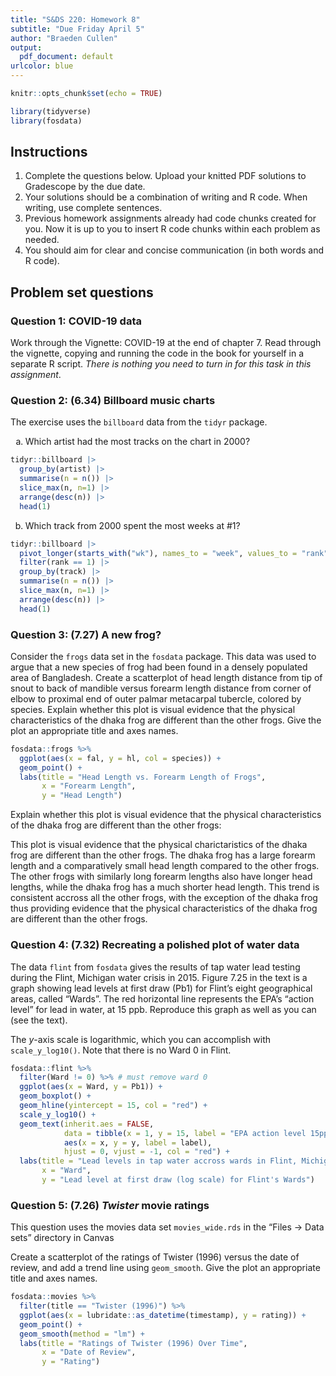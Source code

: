 ```yaml
---
title: "S&DS 220: Homework 8"
subtitle: "Due Friday April 5"
author: "Braeden Cullen"
output:
  pdf_document: default
urlcolor: blue
---
```


```r
knitr::opts_chunk$set(echo = TRUE)

library(tidyverse)
library(fosdata)
```

## Instructions

1. Complete the questions below.  Upload your knitted PDF solutions to Gradescope by the due date.
2. Your solutions should be a combination of writing and R code.  When writing, use complete sentences.
3. Previous homework assignments already had code chunks created for you.  Now it is up to you to insert R code chunks within each problem as needed.
4. You should aim for clear and concise communication (in both words and R code).

## Problem set questions

### Question 1: COVID-19 data

Work through the Vignette: COVID-19 at the end of chapter 7. Read through the vignette, copying and running the code in the book for yourself in a separate R script. *There is nothing you need to turn in for this task in this assignment*.

\newpage

### Question 2: (6.34) Billboard music charts

The exercise uses the `billboard` data from the `tidyr` package.

(a) Which artist had the most tracks on the chart in 2000?

```r
tidyr::billboard |>
  group_by(artist) |>
  summarise(n = n()) |>
  slice_max(n, n=1) |>
  arrange(desc(n)) |>
  head(1)
```

(b) Which track from 2000 spent the most weeks at \#1?

```r
tidyr::billboard |>
  pivot_longer(starts_with("wk"), names_to = "week", values_to = "rank") |>
  filter(rank == 1) |>
  group_by(track) |>
  summarise(n = n()) |>
  slice_max(n, n=1) |>
  arrange(desc(n)) |>
  head(1)

```

\newpage

### Question 3: (7.27) A new frog?

Consider the `frogs` data set in the `fosdata` package. This data was used to argue that a new species of frog had been found in a densely populated area of Bangladesh. Create a scatterplot of head length distance from tip of snout to back of mandible versus forearm length distance from corner of elbow to proximal end of outer palmar metacarpal tubercle, colored by species. Explain whether this plot is visual evidence that the physical characteristics of the dhaka frog are different than the other frogs.  Give the plot an appropriate title and axes names.

```r
fosdata::frogs %>% 
  ggplot(aes(x = fal, y = hl, col = species)) +
  geom_point() +
  labs(title = "Head Length vs. Forearm Length of Frogs",
       x = "Forearm Length",
       y = "Head Length")
```
Explain whether this plot is visual evidence that the physical characteristics of the dhaka frog are different than the other frogs:

This plot is visual evidence that the physical charictaristics of the dhaka frog are different than the other frogs. The dhaka frog has a large forearm length and a comparatively small head length compared to the other frogs. The other frogs with similarly long forearm lengths also have longer head lengths, while the dhaka frog has a much shorter head length. This trend is consistent accross all the other frogs, with the exception of the dhaka frog thus providing evidence that the physical characteristics of the dhaka frog are different than the other frogs.


\newpage

### Question 4: (7.32) Recreating a polished plot of water data

The data `flint` from `fosdata` gives the results of tap water lead testing during the Flint, Michigan water crisis in 2015. Figure 7.25 in the text is a graph showing lead levels at first draw (Pb1) for Flint’s eight geographical areas, called "Wards". The red horizontal line represents the EPA’s "action level" for lead in water, at 15 ppb. Reproduce this graph as well as you can (see the text).

The $y$-axis scale is logarithmic, which you can accomplish with `scale_y_log10()`. Note that there is no Ward 0 in Flint.

```r
fosdata::flint %>% 
  filter(Ward != 0) %>% # must remove ward 0
  ggplot(aes(x = Ward, y = Pb1)) +
  geom_boxplot() +
  geom_hline(yintercept = 15, col = "red") +
  scale_y_log10() +
  geom_text(inherit.aes = FALSE,
            data = tibble(x = 1, y = 15, label = "EPA action level 15ppb"),
            aes(x = x, y = y, label = label),
            hjust = 0, vjust = -1, col = "red") +
  labs(title = "Lead levels in tap water accross wards in Flint, Michigan",
       x = "Ward",
       y = "Lead level at first draw (log scale) for Flint's Wards")
```

\newpage

### Question 5: (7.26) *Twister* movie ratings

This question uses the movies data set `movies_wide.rds` in the "Files -> Data sets" directory in Canvas

Create a scatterplot of the ratings of Twister (1996) versus the date of review, and add a trend line using `geom_smooth`. Give the plot an appropriate title and axes names.

```r
fosdata::movies %>% 
  filter(title == "Twister (1996)") %>% 
  ggplot(aes(x = lubridate::as_datetime(timestamp), y = rating)) +
  geom_point() +
  geom_smooth(method = "lm") +
  labs(title = "Ratings of Twister (1996) Over Time",
       x = "Date of Review",
       y = "Rating")

```

